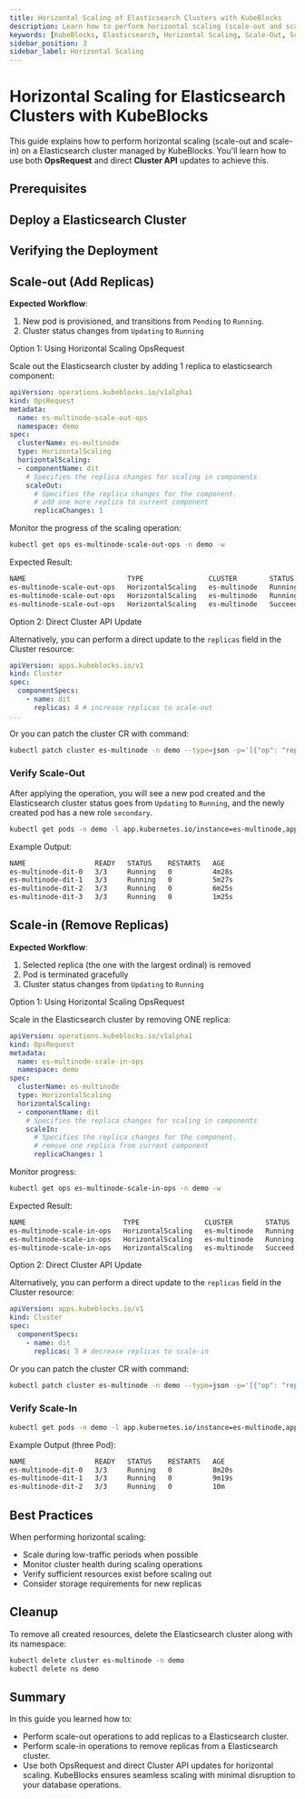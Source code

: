 ```yaml
---
title: Horizontal Scaling of Elasticsearch Clusters with KubeBlocks
description: Learn how to perform horizontal scaling (scale-out and scale-in) on a Elasticsearch cluster managed by KubeBlocks using OpsRequest and direct Cluster API updates.
keywords: [KubeBlocks, Elasticsearch, Horizontal Scaling, Scale-Out, Scale-In, Kubernetes]
sidebar_position: 3
sidebar_label: Horizontal Scaling
---
```





# Horizontal Scaling for Elasticsearch Clusters with KubeBlocks

This guide explains how to perform horizontal scaling (scale-out and scale-in) on a Elasticsearch cluster managed by KubeBlocks. You'll learn how to use both **OpsRequest** and direct **Cluster API** updates to achieve this.

## Prerequisites


<Prerequisites />

## Deploy a Elasticsearch  Cluster


<CreateCluster />

## Verifying the Deployment


<VerifyCluster />


## Scale-out (Add Replicas)

**Expected Workflow**:

1. New pod is provisioned, and transitions from `Pending` to `Running`.
2. Cluster status changes from `Updating` to `Running`


<Tabs>

  <TabItem value="opsRequest" label="OpsRequest API" default>

  Option 1: Using Horizontal Scaling OpsRequest

  Scale out the Elasticsearch cluster by adding 1 replica to elasticsearch component:

  ```yaml
  apiVersion: operations.kubeblocks.io/v1alpha1
  kind: OpsRequest
  metadata:
    name: es-multinode-scale-out-ops
    namespace: demo
  spec:
    clusterName: es-multinode
    type: HorizontalScaling
    horizontalScaling:
    - componentName: dit
      # Specifies the replica changes for scaling in components
      scaleOut:
        # Specifies the replica changes for the component.
        # add one more replica to current component
        replicaChanges: 1
  ```

  Monitor the progress of the scaling operation:

  ```bash
  kubectl get ops es-multinode-scale-out-ops -n demo -w
  ```

  Expected Result:
  ```bash
  NAME                         TYPE                CLUSTER        STATUS    PROGRESS   AGE
  es-multinode-scale-out-ops   HorizontalScaling   es-multinode   Running   0/1        9s
  es-multinode-scale-out-ops   HorizontalScaling   es-multinode   Running   1/1        16s
  es-multinode-scale-out-ops   HorizontalScaling   es-multinode   Succeed   1/1        16s
  ```
  </TabItem>

  <TabItem value="ClusterAPI" label="Cluster API">

  Option 2: Direct Cluster API Update

  Alternatively, you can perform a direct update to the `replicas` field in the Cluster resource:

  ```yaml
  apiVersion: apps.kubeblocks.io/v1
  kind: Cluster
  spec:
    componentSpecs:
      - name: dit
        replicas: 4 # increase replicas to scale-out
  ...
  ```

  Or you can patch the cluster CR with command:

  ```bash
  kubectl patch cluster es-multinode -n demo --type=json -p='[{"op": "replace", "path": "/spec/componentSpecs/0/replicas", "value": 4}]'
  ```
  </TabItem>
</Tabs>

### Verify Scale-Out

After applying the operation, you will see a new pod created and the Elasticsearch cluster status goes from `Updating` to `Running`, and the newly created pod has a new role `secondary`.

```bash
kubectl get pods -n demo -l app.kubernetes.io/instance=es-multinode,apps.kubeblocks.io/component-name=dit
```

Example Output:
```bash
NAME                 READY   STATUS    RESTARTS   AGE
es-multinode-dit-0   3/3     Running   0          4m28s
es-multinode-dit-1   3/3     Running   0          5m27s
es-multinode-dit-2   3/3     Running   0          6m25s
es-multinode-dit-3   3/3     Running   0          1m25s
```

## Scale-in (Remove Replicas)

**Expected Workflow**:

1. Selected replica (the one with the largest ordinal) is removed
3. Pod is terminated gracefully
4. Cluster status changes from `Updating` to `Running`

<Tabs>

  <TabItem value="opsRequest" label="OpsRequest API" default>

  Option 1: Using Horizontal Scaling OpsRequest

  Scale in the Elasticsearch cluster by removing ONE replica:

  ```yaml
  apiVersion: operations.kubeblocks.io/v1alpha1
  kind: OpsRequest
  metadata:
    name: es-multinode-scale-in-ops
    namespace: demo
  spec:
    clusterName: es-multinode
    type: HorizontalScaling
    horizontalScaling:
    - componentName: dit
      # Specifies the replica changes for scaling in components
      scaleIn:
        # Specifies the replica changes for the component.
        # remove one replica from current component
        replicaChanges: 1
  ```

  Monitor progress:
  ```bash
  kubectl get ops es-multinode-scale-in-ops -n demo -w
  ```

  Expected Result:
  ```bash
  NAME                        TYPE                CLUSTER        STATUS    PROGRESS   AGE
  es-multinode-scale-in-ops   HorizontalScaling   es-multinode   Running   0/1        8s
  es-multinode-scale-in-ops   HorizontalScaling   es-multinode   Running   1/1        24s
  es-multinode-scale-in-ops   HorizontalScaling   es-multinode   Succeed   1/1        24s
  ```
  </TabItem>

  <TabItem value="ClusterAPI" label="Cluster API">

  Option 2: Direct Cluster API Update

  Alternatively, you can perform a direct update to the `replicas` field in the Cluster resource:

  ```yaml
  apiVersion: apps.kubeblocks.io/v1
  kind: Cluster
  spec:
    componentSpecs:
      - name: dit
        replicas: 3 # decrease replicas to scale-in
  ```

  Or you can patch the cluster CR with command:

  ```bash
  kubectl patch cluster es-multinode -n demo --type=json -p='[{"op": "replace", "path": "/spec/componentSpecs/0/replicas", "value": 3}]'
  ```
  </TabItem>

</Tabs>

### Verify Scale-In

```bash
kubectl get pods -n demo -l app.kubernetes.io/instance=es-multinode,apps.kubeblocks.io/component-name=dit
```

Example Output (three Pod):
```bash
NAME                 READY   STATUS    RESTARTS   AGE
es-multinode-dit-0   3/3     Running   0          8m20s
es-multinode-dit-1   3/3     Running   0          9m19s
es-multinode-dit-2   3/3     Running   0          10m
```

## Best Practices

When performing horizontal scaling:
- Scale during low-traffic periods when possible
- Monitor cluster health during scaling operations
- Verify sufficient resources exist before scaling out
- Consider storage requirements for new replicas

## Cleanup
To remove all created resources, delete the Elasticsearch cluster along with its namespace:
```bash
kubectl delete cluster es-multinode -n demo
kubectl delete ns demo
```

## Summary
In this guide you learned how to:
- Perform scale-out operations to add replicas to a Elasticsearch cluster.
- Perform scale-in operations to remove replicas from a Elasticsearch cluster.
- Use both OpsRequest and direct Cluster API updates for horizontal scaling.
KubeBlocks ensures seamless scaling with minimal disruption to your database operations.
